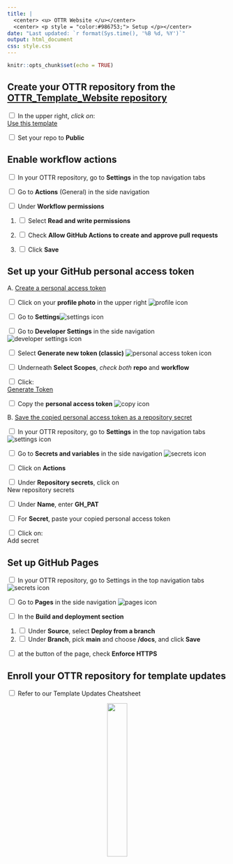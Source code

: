 ```yaml
---
title: |
  <center> <u> OTTR Website </u></center>
  <center> <p style = "color:#986753;"> Setup </p></center>
date: "Last updated: `r format(Sys.time(), '%B %d, %Y')`"
output: html_document
css: style.css
---
```


```r
knitr::opts_chunk$set(echo = TRUE)
```


## Create your OTTR repository from the [OTTR_Template_Website repository](OTTR_Template_Website repository)

<input type="checkbox">  In the upper right, _click on_: <div class = "github_button"><a href="http://stackoverflow.com"> Use this template</a></div>

<input type="checkbox">  Set your repo to **Public**

## Enable workflow actions

<input type="checkbox">  In your OTTR repository, go to **Settings** in the top navigation tabs

<input type="checkbox">  Go to **Actions** (General) in the side navigation

<input type="checkbox">   Under **Workflow permissions**

1. <input type="checkbox"> Select **Read and write permissions**

2. <input type="checkbox">  Check **Allow GitHub Actions to create and approve pull requests**

3. <input type="checkbox">  Click **Save**

## Set up your GitHub personal access token

A. [Create a personal access token](https://docs.github.com/en/authentication/keeping-your-account-and-data-secure/managing-your-personal-access-tokens)

<input type="checkbox"> Click on your **profile photo** in the upper right <img src="resources/icons/profile_photo.png" alt="profile icon" class = icon>

<input type="checkbox"> Go to **Settings**<img src="resources/icons/settings_gear.png" alt="settings icon" class = icon>

<input type="checkbox"> Go to **Developer Settings** in the side navigation <img src="resources/icons/developer_settings.png" alt="developer settings icon" class = icon>

<input type="checkbox"> Select **Generate new token (classic)** <img src="resources/icons/personal_access_tokens.png" alt="personal access token icon" class = icon>

<input type="checkbox"> Underneath **Select Scopes**, *check both* **repo** and **workflow**

<input type="checkbox"> Click: <div class = "github_button"><a href="https://github.com/settings/tokens/new"> Generate Token</a></div>

<input type="checkbox"> Copy the **personal access token** <img src="resources/icons/copy.png" alt="copy icon" class = icon>

B. [Save the copied personal access token as a repository secret](https://docs.github.com/en/codespaces/managing-codespaces-for-your-organization/managing-development-environment-secrets-for-your-repository-or-organization#adding-secrets-for-a-repository)

<input type="checkbox"> In your OTTR repository, go to **Settings** in the top navigation tabs <img src="resources/icons/settings_gear.png" alt="settings icon" class = icon>

<input type="checkbox"> Go to **Secrets and variables** in the side navigation <img src="resources/icons/secrets_and_variables.png" alt="secrets icon" class = icon>

<input type="checkbox"> Click on **Actions**

<input type="checkbox"> Under **Repository secrets**, click on <div class = "github_button"> New repository secrets </div>

<input type="checkbox"> Under **Name**, enter **GH_PAT**

<input type="checkbox"> For **Secret**, paste your copied personal access token

<input type="checkbox"> Click on: <div class = "github_button"> Add secret </div>

## Set up GitHub Pages

<input type="checkbox"> In your OTTR repository, go to Settings in the top navigation tabs <img src="resources/icons/settings_gear.png" alt="secrets icon" class = icon>

<input type="checkbox"> Go to **Pages** in the side navigation <img src="resources/icons/pages.png"  alt="pages icon" class = icon>

<input type="checkbox"> In the **Build and deployment section**

  1. <input type="checkbox"> Under **Source**, select **Deploy from a branch**
  2. <input type="checkbox"> Under **Branch**, pick **main** and choose **/docs**, and click **Save**

<input type="checkbox"> at the button of the page, check **Enforce HTTPS**


## Enroll your OTTR repository for template updates

<input type="checkbox"> Refer to our Template Updates Cheatsheet


<center>
<a href="https://ottrproject.org">
  <img src="resources/images/basic_otter_water.png" width = 30%>
</a>
</center>
